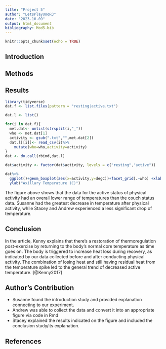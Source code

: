 ```yaml
---
title: "Project 5"
author: "LetsPlayUnoR3"
date: "2023-10-09"
output: html_document
bibliography: Mod5.bib
---
```


```r
knitr::opts_chunk$set(echo = TRUE)
```

## Introduction

## Methods


## Results
```r
library(tidyverse)
dat.f <- list.files(pattern = "resting|active.txt") 

dat.l <- list() 

for(i in dat.f){
  met.dat<- unlist(strsplit(i,"_"))
  who <- met.dat[1] 
  activity <- gsub(".txt","",met.dat[2])
  dat.l[[i]]<- read_csv(i)%>%
    mutate(who=who,activity=activity) 
}
dat <- do.call(rbind,dat.l)

dat$activity <- factor(dat$activity, levels = c("resting","active"))

dat%>%
  ggplot()+geom_boxplot(aes(x=activity,y=degC))+facet_grid(.~who) +xlab("Activity Condition") +
  ylab("Axillary Temperature (C)")

```

The figure above shows that the data for the active status of physical activity had an overall lower range of temperatures than the couch status data. Susanne had the greatest decrease in temperature after physical activity, while Stacey and Andrew experienced a less significant drop of temperature. 


## Conclusion 
In the article, Kenny explains that there's a restoration of thermoregulation post-exercise by returning to the body's normal core temperature as time goes on. The body is triggered to increase heat loss during recovery, as indicated by our data collected before and after conducting physical activity. The combination of losing heat and still having residual heat from the temperature spike led to the general trend of decreased active temperature. [@Kenny2017]

## Author's Contribution 
- Susanne found the introduction study and provided explanation connecting to our experiment. 
- Andrew was able to collect the data and convert it into an appropriate figure via code in Rmd
- Stacey explained the results indicated on the figure and included the conclusion study/its explanation. 

## References